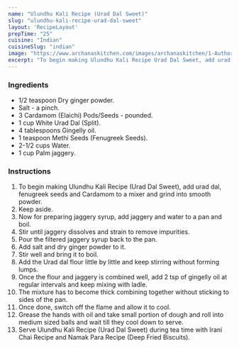 ---
name: "Ulundhu Kali Recipe (Urad Dal Sweet)"
slug: "ulundhu-kali-recipe-urad-dal-sweet"
layout: 'RecipeLayout'
prepTime: "25"
cuisine: "Indian"
cuisineSlug: "indian"
image: "https://www.archanaskitchen.com/images/archanaskitchen/1-Author/swathynandhini/ULUNDHU_KALI_recipe_edited.jpg"
excerpt: "To begin making Ulundhu Kali Recipe Urad Dal Sweet, add urad dal, fenugreek seeds and Cardamom to a mixer and grind into smooth powder"
---

### Ingredients

- 1/2 teaspoon Dry ginger powder.
- Salt - a pinch.
- 3 Cardamom (Elaichi) Pods/Seeds - pounded.
- 1 cup White Urad Dal (Split).
- 4 tablespoons Gingelly oil.
- 1 teaspoon Methi Seeds (Fenugreek Seeds).
- 2-1/2 cups Water.
- 1 cup Palm jaggery.

### Instructions

1. To begin making Ulundhu Kali Recipe (Urad Dal Sweet), add urad dal, fenugreek seeds and Cardamom to a mixer and grind into smooth powder.
1. Keep aside.
1. Now for preparing jaggery syrup, add jaggery and water to a pan and boil.
1. Stir until jaggery dissolves and strain to remove impurities.
1. Pour the filtered jaggery syrup back to the pan.
1. Add salt and dry ginger powder to it.
1. Stir well and bring it to boil.
1. Add the Urad dal flour little by little and keep stirring without forming lumps.
1. Once the flour and jaggery is combined well, add 2 tsp of gingelly oil at regular intervals and keep mixing with ladle.
1. The mixture has to become thick combining together without sticking to sides of the pan.
1. Once done, switch off the flame and allow it to cool.
1. Grease the hands with oil and take small portion of dough and roll into medium sized balls and wait till they cool down to serve.
1. Serve Ulundhu Kali Recipe (Urad Dal Sweet) during tea time with Irani Chai Recipe and Namak Para Recipe (Deep Fried Biscuits).
